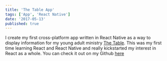 ```yaml
---
title: 'The Table App'
tags: ['App', 'React Native']
date: '2017-05-13'
published: true
---
```


I create my first cross-platform app written in React Native as a way to display information for my young adult ministry [The Table](http://www.thetableinbetween.org). This was my first time learning React and React Native and really kickstarted my interest in React as a whole. You can check it out on my Github [here](http://github.com/bmeverett/TheTable)
